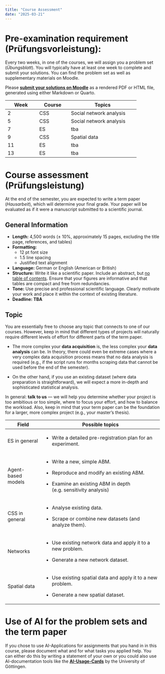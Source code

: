 ```yaml
---
title: "Course Assessment"
date: "2025-03-21"
---
```


# Pre-examination requirement (Prüfungsvorleistung):

Every two weeks, in one of the courses, we will assign you a problem set (*Übungsblatt*). You will typically have at least one week to complete and submit your solutions. You can find the problem set as well as supplementary materials on Moodle.

Please [**submit your solutions on Moodle**](https://moodle2.uni-leipzig.de/course/view.php?id=53760) as a rendered PDF or HTML file, generated using either Markdown or Quarto.



+--------------+--------------+------------------------------+
| Week         | Course       | Topics                       |
+==============+==============+==============================+
| 2            | CSS          | Social network analysis      |
+--------------+--------------+------------------------------+
| 5            | CSS          | Social network analysis      |
+--------------+--------------+------------------------------+
| 7            | ES           | tba                          |
+--------------+--------------+------------------------------+
| 9            | CSS          | Spatial data                 |
+--------------+--------------+------------------------------+
| 11           | ES           | tba                          |
+--------------+--------------+------------------------------+
| 13           | ES           | tba                          |
+--------------+--------------+------------------------------+

# Course assessment (Prüfungsleistung)

At the end of the semester, you are expected to write a term paper (*Hausarbeit*), which will determine your final grade. Your paper will be evaluated as if it were a manuscript submitted to a scientific journal.

## General Information

-   **Length:** 4,500 words (± 10%, approximately 15 pages, excluding the title page, references, and tables)
-   **Formatting:**
    -   12 pt font size
    -   1.5 line spacing
    -   Justified text alignment
-   **Language:** German or English (American or British)
-   **Structure:** Write it like a scientific paper. Include an abstract, but [no table of contents]{.underline}. Ensure that your figures are informative and that tables are compact and free from redundancies.
-   **Tone:** Use precise and professional scientific language. Clearly motivate your work and place it within the context of existing literature.
-   **Deadline: TBA**

## Topic

You are essentially free to choose any topic that connects to one of our courses. However, keep in mind that different types of projects will naturally require different levels of effort for different parts of the term paper.

-   The more complex your **data acquisition** is, the less complex your **data analysis** can be. In theory, there could even be extreme cases where a very complex data acquisition process means that no data analysis is required (e.g., if the script runs for months scraping data that cannot be used before the end of the semester).

-   On the other hand, if you use an existing dataset (where data preparation is straightforward), we will expect a more in-depth and sophisticated statistical analysis.

In general: **talk to us** — we will help you determine whether your project is too ambitious or too simple, where to focus your effort, and how to balance the workload. Also, keep in mind that your term paper can be the foundation for a larger, more complex project (e.g., your master’s thesis).

+--------------------+------------------------------------------------------------------+
| Field              | Possible topics                                                  |
+====================+==================================================================+
| ES in general      | -   Write a detailed pre-registration plan for an experiment.    |
+--------------------+------------------------------------------------------------------+
| Agent-based models | -   Write a new, simple ABM.                                     |
|                    |                                                                  |
|                    | -   Reproduce and modify an existing ABM.                        |
|                    |                                                                  |
|                    | -   Examine an existing ABM in depth (e.g. sensitivity analysis) |
+--------------------+------------------------------------------------------------------+
| CSS in general     | -   Analyse existing data.                                       |
|                    |                                                                  |
|                    | -   Scrape or combine new datasets (and analyze them).           |
+--------------------+------------------------------------------------------------------+
| Networks           | -   Use existing network data and apply it to a new problem.     |
|                    |                                                                  |
|                    | -   Generate a new network dataset.                              |
+--------------------+------------------------------------------------------------------+
| Spatial data       | -   Use existing spatial data and apply it to a new problem.     |
|                    |                                                                  |
|                    | -   Generate a new spatial dataset.                              |
+--------------------+------------------------------------------------------------------+

# Use of AI for the problem sets and the term paper

If you chose to use AI-Applications for assignments that you hand in in this course, please document what and for what tasks you applied help. You can either do this by writing a statement of your own or you could also use AI-documentation tools like the [**AI-Usage-Cards**](https://ai-cards.org/) by the University of Göttingen.